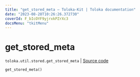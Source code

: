 ```yaml
---
title: "get_stored_meta — Toloka-Kit | Toloka documentation"
date: "2023-08-28T10:26:26.372730"
coverId: F_bIcOYF9yjrxkPZrXc3
docsMenu: "tkitMenu"
---
```


# get_stored_meta

`toloka.util.stored.get_stored_meta` | [Source code](https://github.com/Toloka/toloka-kit/blob/v1.2.1/src/util/stored.py#L29)

```python
get_stored_meta()
```
